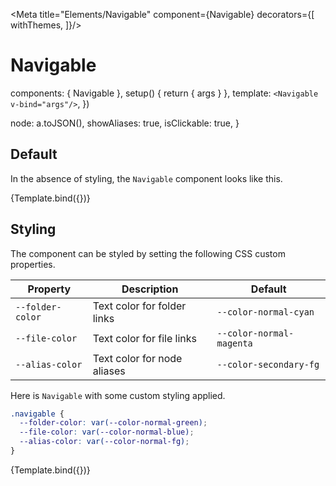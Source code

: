 


<Meta
  title="Elements/Navigable"
  component={Navigable}
  decorators={[
    withThemes,
  ]}/>

# Navigable

<Description of={Navigable}/>

<ArgsTable of={Navigable}/>

  components: { Navigable },
  setup() {
    return { args }
  },
  template: `
    <Navigable v-bind="args"/>
  `,
})

  node: a.toJSON(),
  showAliases: true,
  isClickable: true,
}

## Default

In the absence of styling, the `Navigable` component looks like this.

<Canvas>
  <Story
    name="Default"
    args={defaultArgs}>
    {Template.bind({})}
  </Story>
</Canvas>

## Styling

The component can be styled by setting the following CSS custom properties.

| Property         | Description                 | Default                  |
|------------------|-----------------------------|--------------------------|
| `--folder-color` | Text color for folder links | `--color-normal-cyan`    |
| `--file-color`   | Text color for file links   | `--color-normal-magenta` |
| `--alias-color`  | Text color for node aliases | `--color-secondary-fg`   |

Here is `Navigable` with some custom styling applied.

```css
.navigable {
  --folder-color: var(--color-normal-green);
  --file-color: var(--color-normal-blue);
  --alias-color: var(--color-normal-fg);
}
```

<Canvas>
  <Story
    name="Styled"
    args={{
      ...defaultArgs,
      style: {
        '--folder-color': 'var(--color-normal-green)',
        '--file-color': 'var(--color-normal-blue)',
        '--alias-color': 'var(--color-normal-fg)',
      },
    }}>
    {Template.bind({})}
  </Story>
</Canvas>
